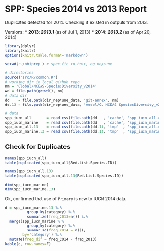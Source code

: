 SPP: Species 2014 vs 2013 Report
========================================================

Duplicates detected for 2014. Checking if existed in outputs from 2013.

Versions:
* **2013**: _**2013.1**_ (as of Jul 1,  2013)
* **2014**: _**2013.2**_ (as of Apr 20, 2014)


```r
library(dplyr)
library(knitr)
options(knitr.table.format='markdown')

setwd('~/ohiprep') # specific to host, eg neptune

# directories
source('src/R/common.R')
# working dir in local github repo
nm = 'Global/NCEAS-SpeciesDiversity_v2014'
wd = file.path(getwd(), nm)
# data dir
dd    = file.path(dir_neptune_data, 'git-annex', nm)
dd.13 = file.path(dir_neptune_data, 'model/GL-NCEAS-SpeciesDiversity_v2013a')

# data
spp_iucn_all       = read.csv(file.path(dd   , 'cache', 'spp_iucn_all.csv'   ), na.strings='')
spp_iucn_marine    = read.csv(file.path(dd   , 'cache', 'spp_iucn_marine.csv'), na.strings='')
spp_iucn_all.13    = read.csv(file.path(dd.13, 'tmp'  , 'spp_iucn_all.csv'   ), na.strings='')
spp_iucn_marine.13 = read.csv(file.path(dd.13, 'tmp'  , 'spp_iucn_marine.csv'), na.strings='')
```

## Check for Duplicates

```r
names(spp_iucn_all)
table(duplicated(spp_iucn_all$Red.List.Species.ID))

names(spp_iucn_all.13)
table(duplicated(spp_iucn_all.13$Red.List.Species.ID))

dim(spp_iucn_marine)
dim(spp_iucn_marine.13)
```

Ok, confirmed that use of `Primary` is new to IUCN 2014 data.

```r
d = spp_iucn_marine.13 %.%
          group_by(category) %.%
          summarize(freq_2013=n()) %.%
  merge(spp_iucn_marine %.%
          group_by(category) %.%
          summarise(freq_2014 = n()),
        by='category') %.%
  mutate(freq_dif = freq_2014 - freq_2013)
kable(d, row.names=F)
```